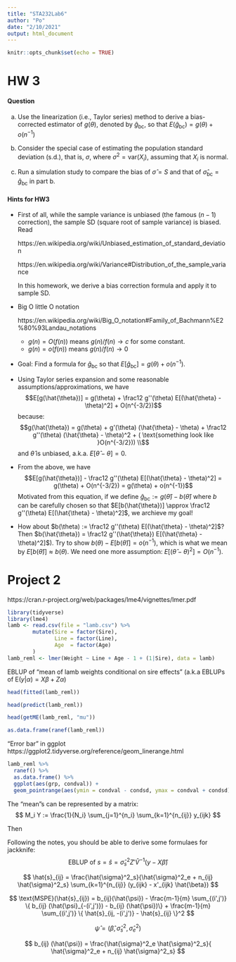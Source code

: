 ```yaml
---
title: "STA232Lab6"
author: "Po"
date: "2/10/2021"
output: html_document
---
```


```r
knitr::opts_chunk$set(echo = TRUE)
```


# HW 3

#### Question

a) Use the linearization (i.e., Taylor series) method to derive a bias-corrected estimator of $g(\theta)$, denoted by $\hat{g}_\text{bc}$, so that 
$E(\hat{g}_\text{bc}) = g(\theta) + o(n^{-1})$

b) Consider the special case of estimating the population standard deviation (s.d.), that is, $\sigma$, where $\sigma^2 = \text{var}(X_i)$, assuming that $X_i$ is normal.

c) Run a simulation study to compare the bias of $\hat{\sigma} = S$ and that of $\hat{\sigma}_\text{bc} = \hat{g}_\text{bc}$ in part b.

#### Hints for HW3

- First of all, while the sample variance is unbiased (the famous $(n-1)$ correction), the sample SD (square root of sample variance) is biased. Read

  https://en.wikipedia.org/wiki/Unbiased_estimation_of_standard_deviation

  https://en.wikipedia.org/wiki/Variance#Distribution_of_the_sample_variance

  In this homework, we derive a bias correction formula and apply it to sample SD.

- Big O little O notation

  https://en.wikipedia.org/wiki/Big_O_notation#Family_of_Bachmann%E2%80%93Landau_notations

  - $g(n) = O(f(n))$ means $g(n)/f(n) \rightarrow c$ for some constant.
  - $g(n) = o(f(n))$ means $g(n)/f(n) \rightarrow 0$

- Goal: Find a formula for $\hat{g}_\text{bc}$ so that $E[\hat{g}_\text{bc}] = g(\theta) + o(n^{-1})$.

- Using Taylor series expansion and some reasonable assumptions/approximations, we have
  $$E[g(\hat{\theta})] = g(\theta) + \frac12 g''(\theta) E[(\hat{\theta} - \theta)^2] + O(n^{-3/2})$$ 
  because:
  $$g(\hat{\theta}) = g(\theta) + g'(\theta) (\hat{\theta} - \theta) + \frac12 g''(\theta) (\hat{\theta} - \theta)^2 + ( \text{something look like }O(n^{-3/2})) \\$$
  and $\hat{\theta}$ is unbiased, a.k.a. $E[\hat{\theta} - \theta] = 0$.
  
- From the above, we have
  $$E[g(\hat{\theta})] - \frac12 g''(\theta) E[(\hat{\theta} - \theta)^2] = g(\theta) + O(n^{-3/2}) = g(\theta) + o(n^{-1})$$
  Motivated from this equation, if we define $\hat{g}_\text{bc} := g(\hat{\theta}) - b(\hat{\theta})$ where $b$ can be carefully chosen so that $E[b(\hat{\theta})] \approx \frac12 g''(\theta) E[(\hat{\theta} - \theta)^2]$, we archieve my goal!

- How about $b(\theta) := \frac12 g''(\theta) E[(\hat{\theta} - \theta)^2]$? Then $b(\hat{\theta}) = \frac12 g''(\hat{\theta}) E[(\hat{\theta} - \theta)^2]$). Try to show $b(\theta) - E[b(\hat{\theta})] = o(n^{-1})$, which is what we mean by $E[b(\hat{\theta})] \approx b(\theta)$. We need one more assumption: $E[(\hat{\theta}-\theta)^2] = O(n^{-1})$. 




# Project 2

https://cran.r-project.org/web/packages/lme4/vignettes/lmer.pdf

```r
library(tidyverse)
library(lme4)
lamb <- read.csv(file = "lamb.csv") %>%
        mutate(Sire = factor(Sire),
               Line = factor(Line),
               Age  = factor(Age)
        )
lamb_reml <- lmer(Weight ~ Line + Age - 1 + (1|Sire), data = lamb)
```

EBLUP of "mean of lamb weights conditional on sire effects" (a.k.a EBLUPs of $\text{E}( y | \alpha) = X\beta + Z\alpha$)
```r
head(fitted(lamb_reml))
```

```r
head(predict(lamb_reml))
```

```r
head(getME(lamb_reml, "mu"))
```

```r
as.data.frame(ranef(lamb_reml))
```

"Error bar" in ggplot <br>
https://ggplot2.tidyverse.org/reference/geom_linerange.html

```r
lamb_reml %>%
  ranef() %>%
  as.data.frame() %>%
  ggplot(aes(grp, condval)) +
  geom_pointrange(aes(ymin = condval - condsd, ymax = condval + condsd))
```

The "mean"s can be represented by a matrix:
$$
M_i Y := \frac{1}{N_i} \sum_{j=1}^{n_i} \sum_{k=1}^{n_{ij}} y_{ijk}
$$

Then
\begin{align*}
L_i &= E(\frac{1}{N_i} \sum_{j=1}^{n_i} \sum_{k=1}^{n_{ij}} y_{ijk} | s) \\
&= E\left(M_i Y \left| s \right. \right) \\
&= E\left(M_i X\beta + M_i Z s + M_i \epsilon \left| s \right. \right) \\
&= M_i X\beta + M_i Z s \\
&=: a'\beta + b's \\
\hat{L}_i &= a' \hat{\beta} + b'\hat{s}
\end{align*}

Following the notes, you should be able to derive some formulaes for jackknife:
$$
\text{EBLUP of }s = \hat{s} = \hat{\sigma}^2_s Z' \hat{V}^{-1}(y - X\hat{\beta})
$$

$$
\hat{s}_{ij} = \frac{\hat{\sigma}^2_s}{\hat{\sigma}^2_e + n_{ij} \hat{\sigma}^2_s} \sum_{k=1}^{n_{ij}} (y_{ijk} - x'_{ijk} \hat{\beta})
$$

$$
\text{MSPE}(\hat{s}_{ij}) = b_{ij}(\hat{\psi}) - \frac{m-1}{m} \sum_{(i',j')} \{ b_{ij} (\hat{\psi}_{-(i',j')}) -  b_{ij} (\hat{\psi})\} + \frac{m-1}{m} \sum_{(i',j')} \{ \hat{s}_{ij, -(i',j')} - \hat{s}_{ij} \}^2
$$

$$
\hat{\psi} = (\hat{\beta}, \hat{\sigma}_s^2, \hat{\sigma}^2_e)
$$

$$
b_{ij} (\hat{\psi}) = \frac{\hat{\sigma}^2_e \hat{\sigma}^2_s}{ \hat{\sigma}^2_e + n_{ij} \hat{\sigma}^2_s}
$$


